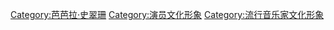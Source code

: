 [[Category:芭芭拉·史翠珊|Category:芭芭拉·史翠珊]]
[[Category:演员文化形象|Category:演员文化形象]]
[[Category:流行音乐家文化形象|Category:流行音乐家文化形象]]
